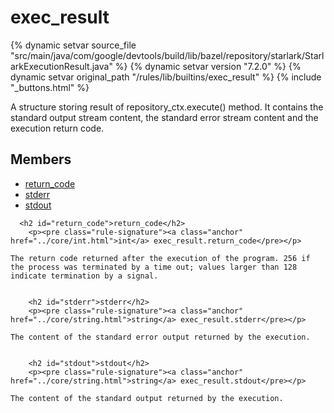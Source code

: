 <html devsite>
<head>
  <meta name="project_path" value="/_project.yaml">
  <meta name="book_path" value="/versions/7.2.0/_book.yaml">
</head>
<body>

<h1 class="page-title" id="modules.exec_result">exec_result</h1>

{% dynamic setvar source_file "src/main/java/com/google/devtools/build/lib/bazel/repository/starlark/StarlarkExecutionResult.java" %}
{% dynamic setvar version "7.2.0" %}
{% dynamic setvar original_path "/rules/lib/builtins/exec_result" %}
{% include "_buttons.html" %}
<!-- {% raw %} -->

A structure storing result of repository_ctx.execute() method. It contains the standard output stream content, the standard error stream content and the execution return code.

<h2>Members</h2>
<ul>
    <li>
    <a href="#return_code">return_code</a>
  </li>
      <li>
    <a href="#stderr">stderr</a>
  </li>
      <li>
    <a href="#stdout">stdout</a>
  </li>
  </ul>

      <h2 id="return_code">return_code</h2>
        <p><pre class="rule-signature"><a class="anchor" href="../core/int.html">int</a> exec_result.return_code</pre></p>

    The return code returned after the execution of the program. 256 if the process was terminated by a time out; values larger than 128 indicate termination by a signal.


        <h2 id="stderr">stderr</h2>
        <p><pre class="rule-signature"><a class="anchor" href="../core/string.html">string</a> exec_result.stderr</pre></p>

    The content of the standard error output returned by the execution.


        <h2 id="stdout">stdout</h2>
        <p><pre class="rule-signature"><a class="anchor" href="../core/string.html">string</a> exec_result.stdout</pre></p>

    The content of the standard output returned by the execution.



</body>
</html>

<!-- {% endraw %} -->

